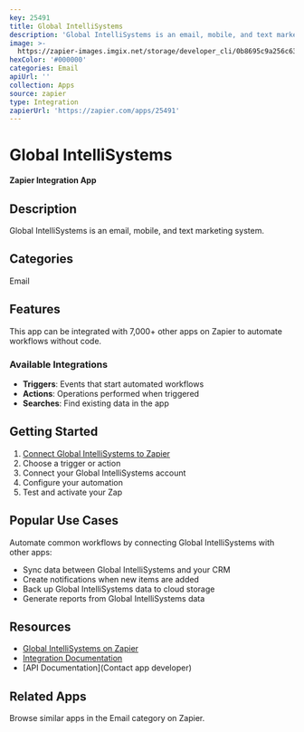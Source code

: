 ```yaml
---
key: 25491
title: Global IntelliSystems
description: 'Global IntelliSystems is an email, mobile, and text marketing system.'
image: >-
  https://zapier-images.imgix.net/storage/developer_cli/0b8695c9a256c632d4112337d4f71da6.png?auto=format%2Ccompress&ixlib=python-3.0.0&q=50
hexColor: '#000000'
categories: Email
apiUrl: ''
collection: Apps
source: zapier
type: Integration
zapierUrl: 'https://zapier.com/apps/25491'
---
```

# Global IntelliSystems

**Zapier Integration App**

## Description

Global IntelliSystems is an email, mobile, and text marketing system.

## Categories

Email

## Features

This app can be integrated with 7,000+ other apps on Zapier to automate workflows without code.

### Available Integrations

- **Triggers**: Events that start automated workflows
- **Actions**: Operations performed when triggered
- **Searches**: Find existing data in the app

## Getting Started

1. [Connect Global IntelliSystems to Zapier](https://zapier.com/apps/25491)
2. Choose a trigger or action
3. Connect your Global IntelliSystems account
4. Configure your automation
5. Test and activate your Zap

## Popular Use Cases

Automate common workflows by connecting Global IntelliSystems with other apps:

- Sync data between Global IntelliSystems and your CRM
- Create notifications when new items are added
- Back up Global IntelliSystems data to cloud storage
- Generate reports from Global IntelliSystems data

## Resources

- [Global IntelliSystems on Zapier](https://zapier.com/apps/25491)
- [Integration Documentation](https://zapier.com/apps/25491/integrations)
- [API Documentation](Contact app developer)

## Related Apps

Browse similar apps in the Email category on Zapier.
